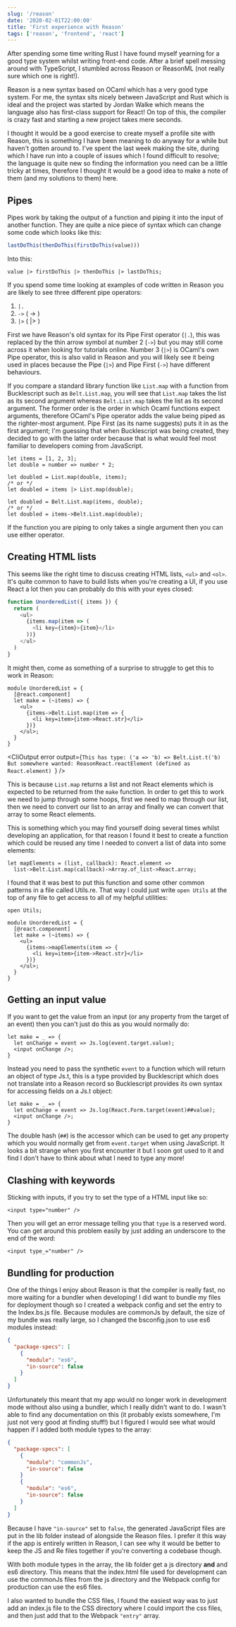 ```yaml
---
slug: '/reason'
date: '2020-02-01T22:00:00'
title: 'First experience with Reason'
tags: ['reason', 'frontend', 'react']
---
```



After spending some time writing Rust I have found myself yearning for a good type system whilst writing front-end code. After a brief spell messing around with TypeScript, I stumbled across Reason or ReasonML (not really sure which one is right!).

Reason is a new syntax based on OCaml which has a very good type system. For me, the syntax sits nicely between JavaScript and Rust which is ideal and the project was started by Jordan Walke which means the language also has first-class support for React! On top of this, the compiler is crazy fast and starting a new project takes mere seconds.

I thought it would be a good exercise to create myself a profile site with Reason, this is something I have been meaning to do anyway for a while but haven't gotten around to. I've spent the last week making the site, during which I have run into a couple of issues which I found difficult to resolve; the language is quite new so finding the information you need can be a little tricky at times, therefore I thought it would be a good idea to make a note of them (and my solutions to them) here.

## Pipes

Pipes work by taking the output of a function and piping it into the input of another function. They are quite a nice piece of syntax which can change some code which looks like this:

```js
lastDoThis(thenDoThis(firstDoThis(value)))
```

Into this:

```reason
value |> firstDoThis |> thenDoThis |> lastDoThis;
```

If you spend some time looking at examples of code written in Reason you are likely to see three different pipe operators:

1. <code>|.</code>
1. <code>-></code> ( -> )
1. <code>|></code> ( |> )

First we have Reason's old syntax for its Pipe First operator (`|.`), this was replaced by the thin arrow symbol at number 2 (`->`) but you may still come across it when looking for tutorials online. Number 3 (`|>`) is OCaml's own Pipe operator, this is also valid in Reason and you will likely see it being used in places because the Pipe (`|>`) and Pipe First (`->`) have different behaviours.

If you compare a standard library function like `List.map` with a function from Bucklescript such as `Belt.List.map`, you will see that `List.map` takes the list as its second argument whereas `Belt.List.map` takes the list as its second argument. The former order is the order in which Ocaml functions expect arguments, therefore OCaml's Pipe operator adds the value being piped as the righter-most argument. Pipe First (as its name suggests) puts it in as the first argument; I'm guessing that when Bucklescript was being created, they decided to go with the latter order because that is what would feel most familiar to developers coming from JavaScript.

```reason
let items = [1, 2, 3];
let double = number => number * 2;

let doubled = List.map(double, items);
/* or */
let doubled = items |> List.map(double);

let doubled = Belt.List.map(items, double);
/* or */
let doubled = items->Belt.List.map(double);
```

If the function you are piping to only takes a single argument then you can use either operator.

## Creating HTML lists

This seems like the right time to discuss creating HTML lists, `<ul>` and `<ol>`. It's quite common to have to build lists when you're creating a UI, if you use React a lot then you can probably do this with your eyes closed:

```js
function UnorderedList({ items }) {
  return (
    <ul>
      {items.map(item => (
        <li key={item}>{item}</li>
      ))}
    </ul>
  )
}
```

It might then, come as something of a surprise to struggle to get this to work in Reason:

```reason
module UnorderedList = {
  [@react.component]
  let make = (~items) => {
    <ul>
      {items->Belt.List.map(item => {
        <li key=item>{item->React.str}</li>
      })}
    </ul>;
  }
}
```

<CliOutput
  error
  output={`This has type:
('a => 'b) => Belt.List.t('b)
But somewhere wanted:
ReasonReact.reactElement (defined as React.element)
`}
/>

This is because `List.map` returns a list and not React elements which is expected to be returned from the `make` function. In order to get this to work we need to jump through some hoops, first we need to map through our list, then we need to convert our list to an array and finally we can convert that array to some React elements.

This is something which you may find yourself doing several times whilst developing an application, for that reason I found it best to create a function which could be reused any time I needed to convert a list of data into some elements:

```reason
let mapElements = (list, callback): React.element =>
  list->Belt.List.map(callback)->Array.of_list->React.array;
```

I found that it was best to put this function and some other common patterns in a file called Utils.re. That way I could just write
`open Utils` at the top of any file to get access to all of my helpful utilities:

```reason
open Utils;

module UnorderedList = {
  [@react.component]
  let make = (~items) => {
    <ul>
      {items->mapElements(item => {
        <li key=item>{item->React.str}</li>
      })}
    </ul>;
  }
}
```

## Getting an input value

If you want to get the value from an input (or any property from the target of an event) then you can't just do this as you would normally do:

```reason
let make = _ => {
  let onChange = event => Js.log(event.target.value);
  <input onChange />;
}
```

Instead you need to pass the synthetic `event` to a function which will return an object of type Js.t, this is a type provided by Bucklescript which does not translate into a Reason record so Bucklescript provides its own syntax for accessing fields on a Js.t object:

```reason
let make = _ => {
  let onChange = event => Js.log(React.Form.target(event)##value);
  <input onChange />;
}
```

The double hash (`##`) is the accessor which can be used to get any property which you would normally get from `event.target` when using JavaScript. It looks a bit strange when you first encounter it but I soon got used to it and find I don't have to think about what I need to type any more!

## Clashing with keywords

Sticking with inputs, if you try to set the type of a HTML input like so:

```reason
<input type="number" />
```

Then you will get an error message telling you that `type` is a reserved word. You can get around this problem easily by just adding an underscore to the end of the word:

```reason
<input type_="number" />
```

## Bundling for production

One of the things I enjoy about Reason is that the compiler is really fast, no more waiting for a bundler when developing! I did want to bundle my files for deployment though so I created a webpack config and set the entry to the Index.bs.js file. Because modules are commonJs by default, the size of my bundle was really large, so I changed the bsconfig.json to use es6 modules instead:

```json
{
  "package-specs": [
    {
      "module": "es6",
      "in-source": false
    }
  ]
}
```

Unfortunately this meant that my app would no longer work in development mode without also using a bundler, which I really didn't want to do. I wasn't able to find any documentation on this (it probably exists somewhere, I'm just not very good at finding stuff!) but I figured I would see what would happen if I added both module types to the array:

```json
{
  "package-specs": [
    {
      "module": "commonJs",
      "in-source": false
    }
    {
      "module": "es6",
      "in-source": false
    }
  ]
}
```

Because I have `"in-source"` set to `false`, the generated JavaScript files are put in the lib folder instead of alongside the Reason files. I prefer it this way if the app is entirely written in Reason, I can see why it would be better to keep the JS and Re files together if you're converting a codebase though.

With both module types in the array, the lib folder get a js directory **and** and es6 directory. This means that the index.html file used for development can use the commonJs files from the js directory and the Webpack config for production can use the es6 files.

I also wanted to bundle the CSS files, I found the easiest way was to just add an index.js file to the CSS directory where I could import the css files, and then just add that to the Webpack `"entry"` array.
